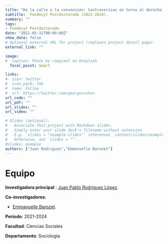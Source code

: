 ```yaml
---
title: "De la calle a la convención: Controversias en torno al derecho a la educación, la vivienda y el agua en el proceso de cambio constitucional en Chile"
subtitle:  Fondecyt Postdoctorado (2021-2024).
summary: ""
tags:
- Fondecyt Postdoctorado
date: "2021-03-31T00:00:00Z"
show_date: false
# Optional external URL for project (replaces project detail page).
external_link: ""

image:
#  caption: Photo by rawpixel on Unsplash
  focal_point: Smart

links:
#- icon: twitter
#  icon_pack: fab
#  name: Follow
#  url: https://twitter.com/georgecushen
url_code: ""
url_pdf: ""
url_slides: ""
url_video: ""

# Slides (optional).
#   Associate this project with Markdown slides.
#   Simply enter your slide deck's filename without extension.
#   E.g. `slides = "example-slides"` references `content/slides/example-slides.md`.
#   Otherwise, set `slides = ""`.
#slides: example
authors: ["Juan Rodriguez","Emmanuelle Barozet"]
---
```


# Equipo

**Investigadora principal** : [Juan Pablo Rodriguez López](../../../authors/juan-rodriguez/).

**Co-investigadores**:

- [Emmanuelle Barozet](../../../authors/emmanuelle-barozet/).


**Periodo**: 2021-2024

**Facultad**: Ciencias Sociales

**Departamento**: Sociología

